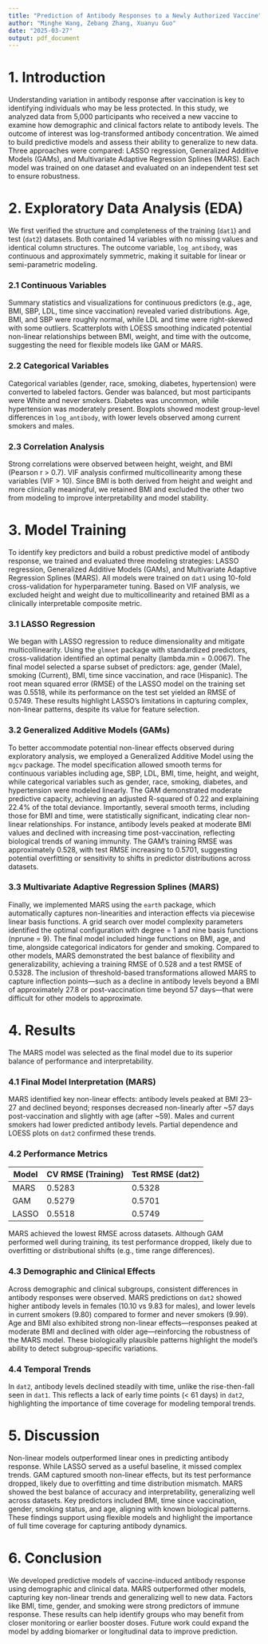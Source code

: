 ```yaml
---
title: "Prediction of Antibody Responses to a Newly Authorized Vaccine"
author: "Minghe Wang, Zebang Zhang, Xuanyu Guo"
date: "2025-03-27"
output: pdf_document
---
```


# 1. Introduction

Understanding variation in antibody response after vaccination is key to identifying individuals who may be less protected. In this study, we analyzed data from 5,000 participants who received a new vaccine to examine how demographic and clinical factors relate to antibody levels. The outcome of interest was log-transformed antibody concentration. We aimed to build predictive models and assess their ability to generalize to new data. Three approaches were compared: LASSO regression, Generalized Additive Models (GAMs), and Multivariate Adaptive Regression Splines (MARS). Each model was trained on one dataset and evaluated on an independent test set to ensure robustness.

# 2. Exploratory Data Analysis (EDA)

We first verified the structure and completeness of the training (`dat1`) and test (`dat2`) datasets. Both contained 14 variables with no missing values and identical column structures. The outcome variable, `log_antibody`, was continuous and approximately symmetric, making it suitable for linear or semi-parametric modeling.

### 2.1 Continuous Variables

Summary statistics and visualizations for continuous predictors (e.g., age, BMI, SBP, LDL, time since vaccination) revealed varied distributions. Age, BMI, and SBP were roughly normal, while LDL and time were right-skewed with some outliers. Scatterplots with LOESS smoothing indicated potential non-linear relationships between BMI, weight, and time with the outcome, suggesting the need for flexible models like GAM or MARS.

### 2.2 Categorical Variables

Categorical variables (gender, race, smoking, diabetes, hypertension) were converted to labeled factors. Gender was balanced, but most participants were White and never smokers. Diabetes was uncommon, while hypertension was moderately present. Boxplots showed modest group-level differences in `log_antibody`, with lower levels observed among current smokers and males.

### 2.3 Correlation Analysis

Strong correlations were observed between height, weight, and BMI (Pearson r > 0.7). VIF analysis confirmed multicollinearity among these variables (VIF > 10). Since BMI is both derived from height and weight and more clinically meaningful, we retained BMI and excluded the other two from modeling to improve interpretability and model stability.

# 3. Model Training

To identify key predictors and build a robust predictive model of antibody response, we trained and evaluated three modeling strategies: LASSO regression, Generalized Additive Models (GAMs), and Multivariate Adaptive Regression Splines (MARS). All models were trained on `dat1` using 10-fold cross-validation for hyperparameter tuning. Based on VIF analysis, we excluded height and weight due to multicollinearity and retained BMI as a clinically interpretable composite metric.

### 3.1 LASSO Regression

We began with LASSO regression to reduce dimensionality and mitigate multicollinearity. Using the `glmnet` package with standardized predictors, cross-validation identified an optimal penalty (lambda.min = 0.0067). The final model selected a sparse subset of predictors: age, gender (Male), smoking (Current), BMI, time since vaccination, and race (Hispanic). The root mean squared error (RMSE) of the LASSO model on the training set was 0.5518, while its performance on the test set yielded an RMSE of 0.5749. These results highlight LASSO’s limitations in capturing complex, non-linear patterns, despite its value for feature selection.

### 3.2 Generalized Additive Models (GAMs)

To better accommodate potential non-linear effects observed during exploratory analysis, we employed a Generalized Additive Model using the `mgcv` package. The model specification allowed smooth terms for continuous variables including age, SBP, LDL, BMI, time, height, and weight, while categorical variables such as gender, race, smoking, diabetes, and hypertension were modeled linearly. The GAM demonstrated moderate predictive capacity, achieving an adjusted R-squared of 0.22 and explaining 22.4% of the total deviance. Importantly, several smooth terms, including those for BMI and time, were statistically significant, indicating clear non-linear relationships. For instance, antibody levels peaked at moderate BMI values and declined with increasing time post-vaccination, reflecting biological trends of waning immunity. The GAM’s training RMSE was approximately 0.528, with test RMSE increasing to 0.5701, suggesting potential overfitting or sensitivity to shifts in predictor distributions across datasets.

### 3.3 Multivariate Adaptive Regression Splines (MARS)

Finally, we implemented MARS using the `earth` package, which automatically captures non-linearities and interaction effects via piecewise linear basis functions. A grid search over model complexity parameters identified the optimal configuration with degree = 1 and nine basis functions (nprune = 9). The final model included hinge functions on BMI, age, and time, alongside categorical indicators for gender and smoking. Compared to other models, MARS demonstrated the best balance of flexibility and generalizability, achieving a training RMSE of 0.528 and a test RMSE of 0.5328. The inclusion of threshold-based transformations allowed MARS to capture inflection points—such as a decline in antibody levels beyond a BMI of approximately 27.8 or post-vaccination time beyond 57 days—that were difficult for other models to approximate.


# 4. Results

The MARS model was selected as the final model due to its superior balance of performance and interpretability.

### 4.1 Final Model Interpretation (MARS)

MARS identified key non-linear effects: antibody levels peaked at BMI 23–27 and declined beyond; responses decreased non-linearly after ~57 days post-vaccination and slightly with age (after ~59). Males and current smokers had lower predicted antibody levels. Partial dependence and LOESS plots on `dat2` confirmed these trends.

### 4.2 Performance Metrics

| Model | CV RMSE (Training) | Test RMSE (dat2) |
|-------|--------------------|------------------|
| MARS  | 0.5283              | 0.5328           |
| GAM   | 0.5279              | 0.5701           |
| LASSO | 0.5518              | 0.5749           |

MARS achieved the lowest RMSE across datasets. Although GAM performed well during training, its test performance dropped, likely due to overfitting or distributional shifts (e.g., time range differences).

### 4.3 Demographic and Clinical Effects

Across demographic and clinical subgroups, consistent differences in antibody responses were observed. MARS predictions on `dat2` showed higher antibody levels in females (10.10 vs 9.83 for males), and lower levels in current smokers (9.80) compared to former and never smokers (9.99). Age and BMI also exhibited strong non-linear effects—responses peaked at moderate BMI and declined with older age—reinforcing the robustness of the MARS model. These biologically plausible patterns highlight the model’s ability to detect subgroup-specific variations.

### 4.4 Temporal Trends

In `dat2`, antibody levels declined steadily with time, unlike the rise-then-fall seen in `dat1`. This reflects a lack of early time points (< 61 days) in `dat2`, highlighting the importance of time coverage for modeling temporal trends.


# 5. Discussion

Non-linear models outperformed linear ones in predicting antibody response. While LASSO served as a useful baseline, it missed complex trends. GAM captured smooth non-linear effects, but its test performance dropped, likely due to overfitting and time distribution mismatch. MARS showed the best balance of accuracy and interpretability, generalizing well across datasets. Key predictors included BMI, time since vaccination, gender, smoking status, and age, aligning with known biological patterns. These findings support using flexible models and highlight the importance of full time coverage for capturing antibody dynamics.

# 6. Conclusion

We developed predictive models of vaccine-induced antibody response using demographic and clinical data. MARS outperformed other models, capturing key non-linear trends and generalizing well to new data. Factors like BMI, time, gender, and smoking were strong predictors of immune response. These results can help identify groups who may benefit from closer monitoring or earlier booster doses. Future work could expand the model by adding biomarker or longitudinal data to improve prediction.

